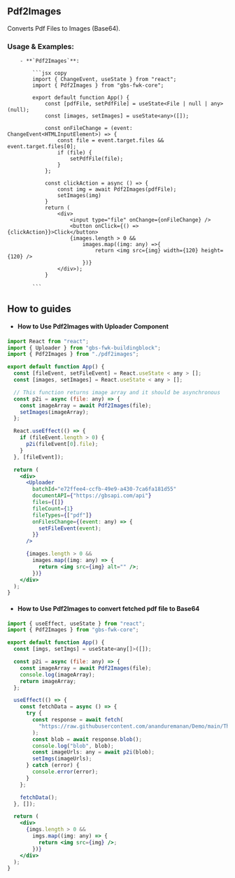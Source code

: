 ## Pdf2Images

Converts Pdf Files to Images (Base64).

### Usage & Examples:

        - **`Pdf2Images`**:

            ```jsx copy
            import { ChangeEvent, useState } from "react";
            import { Pdf2Images } from "gbs-fwk-core";

            export default function App() {
                const [pdfFile, setPdfFile] = useState<File | null | any>(null);
                const [images, setImages] = useState<any>([]);

                const onFileChange = (event: ChangeEvent<HTMLInputElement>) => {
                    const file = event.target.files && event.target.files[0];
                    if (file) {
                        setPdfFile(file);
                    }
                };

                const clickAction = async () => {
                    const img = await Pdf2Images(pdfFile);
                    setImages(img)
                }
                return (
                    <div>
                        <input type="file" onChange={onFileChange} />
                        <button onClick={() => {clickAction}}>Click</button>
                        {images.length > 0 &&
                            images.map((img: any) =>{
                                return <img src={img} width={120} height={120} />
                            })}
                    </div>);
                }

            ```

## How to guides

- #### How to Use Pdf2Images with Uploader Component

```jsx copy
import React from "react";
import { Uploader } from "gbs-fwk-buildingblock";
import { Pdf2Images } from "./pdf2images";

export default function App() {
  const [fileEvent, setFileEvent] = React.useState < any > [];
  const [images, setImages] = React.useState < any > [];

  // This function returns image array and it should be asynchronous
  const p2i = async (file: any) => {
    const imageArray = await Pdf2Images(file);
    setImages(imageArray);
  };

  React.useEffect(() => {
    if (fileEvent.length > 0) {
      p2i(fileEvent[0].file);
    }
  }, [fileEvent]);

  return (
    <div>
      <Uploader
        batchId="e72ffee4-ccfb-49e9-a430-7ca6fa181d55"
        documentAPI={"https://gbsapi.com/api"}
        files={[]}
        fileCount={1}
        fileTypes={["pdf"]}
        onFilesChange={(event: any) => {
          setFileEvent(event);
        }}
      />

      {images.length > 0 &&
        images.map((img: any) => {
          return <img src={img} alt="" />;
        })}
    </div>
  );
}
```

- #### How to Use Pdf2Images to convert fetched pdf file to Base64

```jsx copy
import { useEffect, useState } from "react";
import { Pdf2Images } from "gbs-fwk-core";

export default function App() {
  const [imgs, setImgs] = useState<any[]>([]);

  const p2i = async (file: any) => {
    const imageArray = await Pdf2Images(file);
    console.log(imageArray);
    return imageArray;
  };

  useEffect(() => {
    const fetchData = async () => {
      try {
        const response = await fetch(
          "https://raw.githubusercontent.com/ananduremanan/Demo/main/The%20Three%20Little%20Pigs.pdf" // change this with your api url
        );
        const blob = await response.blob();
        console.log("blob", blob);
        const imageUrls: any = await p2i(blob);
        setImgs(imageUrls);
      } catch (error) {
        console.error(error);
      }
    };

    fetchData();
  }, []);

  return (
    <div>
      {imgs.length > 0 &&
        imgs.map((img: any) => {
          return <img src={img} />;
        })}
    </div>
  );
}

```
